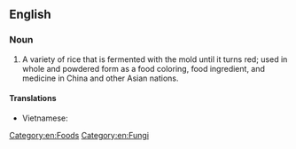 ==English==
{{wikipedia|Red yeast rice}}

===Noun===
{{en-noun|-}}

# A variety of rice that is fermented with the mold {{taxlink|Monascus purpureus|species|noshow=1}} until it turns red; used in whole and powdered form as a food coloring, food ingredient, and medicine in China and other Asian nations.

====Translations====
{{trans-top|variety of rice}}
* Vietnamese: {{t|vi|gạo đỏ}}
{{trans-mid}}
{{trans-bottom}}

[[Category:en:Foods]]
[[Category:en:Fungi]]